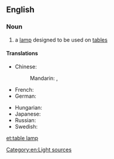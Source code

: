 ==English==

===Noun===
{{en-noun|head=[[table]] [[lamp]]}}

# a [[lamp]] designed to be used on [[table]]s

====Translations====
{{trans-top|a lamp designed for tables}}
* Chinese:
*: Mandarin: {{t+|cmn|檯燈|sc=Hani}}, {{t+|cmn|台灯|tr=táidēng|sc=Hani}}
* French: {{t|fr|lampe de table|f}}
* German: {{t+|de|Tischlampe|f}}
{{trans-mid}}
* Hungarian: {{t|hu|asztali lámpa}}
* Japanese: {{t|ja|テーブルランプ|tr=tēbururanpu|sc=Jpan}}
* Russian: {{t|ru|настольная лампа|f|tr=nastólʹnaja lámpa}}
* Swedish: {{t|sv|bordslampa|c}}
{{trans-bottom}}

[[Category:en:Light sources]]

[[et:table lamp]]